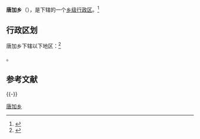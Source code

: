 {{中国乡级行政区|54/01/27/206/000}}

'''唐加乡'''（{{bo|z=ཐང་སྐྱ་|w=thang skya}}），是{{PRC admin/fullname|54/01/27/206/000|3}}下辖的一个[[乡级行政区|乡级行政区]]。<ref>{{PRC admin/ref sgc|{{PRC admin/parent|54/01/27/206/000}}}}</ref>

== 行政区划 ==
唐加乡下辖以下地区：<ref>{{PRC admin/ref sgc|54/01/27/206/000}}</ref>

{{PRC admin/children|54/01/27/206/000}}。

== 参考文献 ==
{{Reflist}}

{{-}}
{{PRC admin/navcat|54/01/27/206/000}}

[[Category:唐加乡|]]

{{中华人民共和国行政区划小作品}}